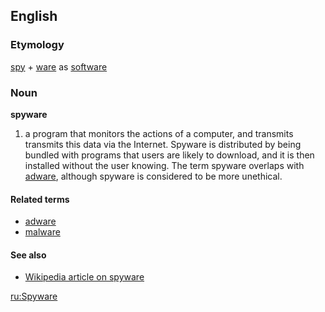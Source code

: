 ==English==

===Etymology===
[[spy]] + [[ware]] as [[software]]

===Noun===
'''spyware'''
#a program that monitors the actions of a computer, and transmits transmits this data via the Internet. Spyware is distributed by being bundled with programs that users are likely to download, and it is then installed without the user knowing. The term spyware overlaps with [[adware]], although spyware is considered to be more unethical.

====Related terms====
*[[adware]]
*[[malware]]

====See also====
*[[w:spyware|Wikipedia article on spyware]]

[[ru:Spyware]]